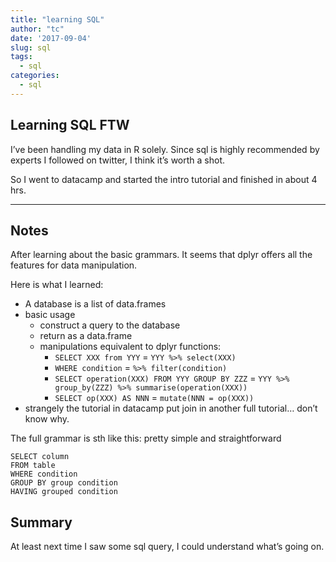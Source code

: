 ```yaml
---
title: "learning SQL"
author: "tc"
date: '2017-09-04'
slug: sql
tags: 
  - sql
categories: 
  - sql
---
```


## Learning SQL FTW

I've been handling my data in R solely. Since sql is highly recommended by experts I followed on twitter, I think it's worth a shot.

So I went to datacamp and started the intro tutorial and finished in about 4 hrs.

*** 

## Notes

After learning about the basic grammars. It seems that dplyr offers all the features for data manipulation.

Here is what I learned:  

- A database is a list of data.frames  
- basic usage  
    - construct a query to the database  
    - return as a data.frame  
    - manipulations equivalent to dplyr functions:  
        - `SELECT XXX from YYY` = `YYY %>% select(XXX)`  
        - `WHERE condition` = `%>% filter(condition)`  
        - `SELECT operation(XXX) FROM YYY GROUP BY ZZZ` = `YYY %>% group_by(ZZZ) %>% summarise(operation(XXX))`  
        - `SELECT op(XXX) AS NNN` = `mutate(NNN = op(XXX))`  

- strangely the tutorial in datacamp put join in another full tutorial... don't know why.

The full grammar is sth like this: pretty simple and straightforward

```
SELECT column
FROM table
WHERE condition
GROUP BY group condition
HAVING grouped condition
```

## Summary
At least next time I saw some sql query, I could understand what's going on. 

